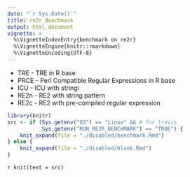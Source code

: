```yaml
---
date: "`r Sys.Date()`"
title: re2r Benchmark
output: html_document
vignette: >
  %\VignetteIndexEntry{benchmark on re2r}
  %\VignetteEngine{knitr::rmarkdown}
  %\VignetteEncoding{UTF-8}
---
```


+ TRE - TRE in R base
+ PRCE - Perl Compatible Regular Expressions in R base
+ ICU - ICU with stringi
+ RE2n - RE2 with string pattern
+ RE2c - RE2 with pre-compiled regular expression

```r
library(knitr)
src <- if (Sys.getenv("OS") == "Linux" && # for travis
           Sys.getenv("RUN_RE2R_BENCHMARK") == "TRUE") {
    knit_expand(file = "./disabled/benchmark.Rmd")
} else {
    knit_expand(file = "./disabled/blank.Rmd")
}
```

`r knit(text = src)`
